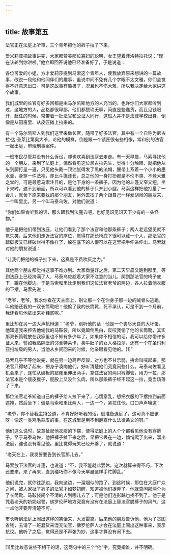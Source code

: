 ```yaml
---
---
---
```

title: 故事第五
---

法官正在法庭上听审，三个青年把他的裤子拉了下来。



爱米莉亚把故事讲完，大家都赞美那位寡妇的聪明，女王望着菲洛特拉托说：“现在该轮到你讲啦。”他立即回答说他已经准备好了，于是说道：

各位可爱的小姐，方才爱莉莎提到马索这个青年人，使我放弃原来想讲的一篇故事，改说一段他和他同伴们的趣事，虽说中间不免有几个字眼不太文雅，你们会觉得不好意思出口。可是这故事有趣极了，况且也不伤大雅，所以我决定给大家讲这个故事。

我们城里的长官有好多回都是由马尔凯斯地方的人充当的，也许你们大家都听到过，这地方的人，品格都很卑鄙，他们都猥琐无聊，简直是些蠢货，而且见钱眼开，赴任的时候，常带着一批法官和公证人同行，这班人并不是法律学校出身，倒像是从田亩里、从皮匠摊上拉来的。

有一个马尔凯斯人到我们这里来做长官，随带了好多法官，其中有一个自称为尼古拉·达·圣莱比第奥大爷，论他的模样，倒是跟一个锁匠很有些相像，常和别的法官一起出庭，审理刑事案件。

一班市民尽管并没有什么诉讼，却也欢喜到法庭去走走。有一天早晨，马索寻找他的一个朋友，来到了法庭上，偶然看见这位尼古拉先生，觉得十分触眼，就把他从头到脚打量一遍，只见他头戴一顶油腻得发了黑的法帽，腰带上系着一个小小的墨水壶，身穿一件法袍，却比斗篷还长，总之他的一身打扮都是不伦不类、不登大雅之堂的。可是最惹马索注目的，是他下身的一条裤子，因为他的斗篷又窄又短，坐下来时，遮不到前面，所以可以看到他的裤子只齐到小腿。马索这样把他打量了一会儿，就舍下原来要找的那个朋友，另外去找了两个跟自己一样爱胡闹的朋友来，一个叫里比，另一个叫马泰乌佐，对他们说道：

“你们如果肯听我的话，那么跟我到法庭去吧，也好见识见识天下少有的一头怪物。”

他于是把他们带到法庭，让他们看到了那个法官和他那条裤子；两人老远望见就不觉失笑，后来他们走近法官的座位，觉得在那长椅底下很可以藏一个人，那法官的踏脚板又已经破烂得不像样了，躲在底下的人很可以在这里把手伸进伸出。马索就对他的朋友说道：

“让我们把他的裤子扯下来，这真是不费吹灰之力。”

其他两个朋友都觉得这事不难办到。大家商量好之后，第二天早晨又跑到那里，等到法庭上已经挤满了人，马泰乌佐趁着大家不注意的当儿，爬到那法官的椅子底下，蹲在他脚边。于是马索和里比走到我们这位法官老爷的两边，各人拉着他衣服的下摆。马索先说：

“老爷，老爷，我求你看在天主面上，别让那一个在你身子那一边的贼骨头逃跑，叫他赔还我的一双长筒靴吧！他偷了我的长筒靴，死不承认，可是不到一个月前，我还看见他拿出来补鞋底呢。”

里比却在另一边大声抗辩道：“老爷，别听他的话！他是一个丧尽天良的大坏蛋，他知道我来控告他偷我的马鞍袋，所以竟颠倒黑白，反咬我偷了他的长筒靴，其实那双长筒靴放在我家里也不知有多少年了。如果你不相信的话，我可以给你带许多证人来，譬如我贴隔壁的邻舍特莱卡，卖牛肚子的女人格拉莎，还有一个在圣玛利亚扫垃圾的男人，当他从乡间回来的时候，他亲眼看见他的。[1]”

马索几乎不等他说完，就在另一边高声反驳，对方也不甘示弱，拚命叫喊起来，那法官只得站了起来，把身子凑向他们，好听清楚他们究竟闹些什么。马泰乌佐看见机会来了，连忙从破板的窟窿里伸出两手，拿住法官的两只裤脚管，用力一拉，那法官本是个瘦皮猴子，屁股上又没什么肉，所以那条裤子经不起这一拉，竟当场落了下来。

那位法官老爷知道自己的裤子给人拉下来了，心慌意乱，想把衣服的下摆拉到前面遮掩，然后坐下；偏是马索和里比两人，一边一个，紧拉住他，口口声声嚷道：

“老爷，你不替我主持公道，不肯好好听我的话，倒准备退庭了，这可真不应该呀！像这一类鸡毛蒜皮的事，在这城里是用不到翻查什么法律条文的呀。”

他们这么说时，故意扯起他衣服的下摆，使得法庭上的人个个都看见他没有穿裤子。至于马泰乌佐，他把裤子扯下来之后，早把它丢在一边，悄悄爬了出来，溜出法庭，谁也没有看见他。里比觉得玩笑已经开够了，就说道：

“老天在上，我发誓要告到长官那儿去。”

马索放下法官的斗篷，也说道：“不，我不能就此罢休，这次就算来得不巧，下次还要来，来了再来，直到碰巧你不像今天早晨这样手忙脚乱。”

他们说完，就你往那边，我向这边，一溜烟似的跑了。到这时候，那位在大庭广众之间，被人家扯了裤子的法官才如梦初醒，知道被他们捉弄了。他就查问那两个为了长筒靴、马鞍袋闹个不清的人到哪儿去了；可是他们连影踪也找不到了。他于是凭着老天的奶奶起誓，佛罗伦萨地方究竟有没有在法庭上替法官脱裤子的风气，这一点他非要弄清楚不可。

市长听到法庭上闹出这样的笑话来，大发雷霆。后来他的朋友告诉他，他为了贪图省钱，去请了一班蠢货来混充法官，佛罗伦萨人才会在法庭上闹出这种事来，表示抗议。他听了之后，觉得还是不声张为妙，这事才算没有闹下去。



* * *



[1]里比故意说些不相干的话，这两句中的三个“他”字，究竟指谁，并不明确。
